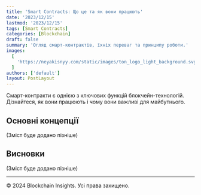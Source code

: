 ```yaml
---
title: 'Smart Contracts: Що це та як вони працюють'
date: '2023/12/15'
lastmod: '2023/12/15'
tags: [Smart Contracts]
categories: [Blockchain]
draft: false
summary: 'Огляд смарт-контрактів, їхніх переваг та принципу роботи.'
images:
  [
    'https://neyakisnyy.com/static/images/ton_logo_light_background.svg',
  ]
authors: ['default']
layout: PostLayout
---
```

Смарт-контракти є однією з ключових функцій блокчейн-технологій. Дізнайтеся, як вони працюють і чому вони важливі для майбутнього.

## Основні концепції

(Зміст буде додано пізніше)

## Висновки

(Зміст буде додано пізніше)

---

© 2024 Blockchain Insights. Усі права захищено.
